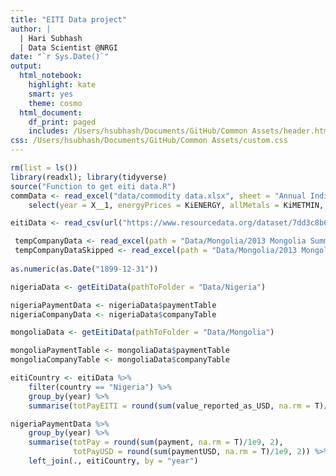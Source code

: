 ```yaml
---
title: "EITI Data project"
author: |
  | Hari Subhash
  | Data Scientist @NRGI
date: "`r Sys.Date()`"
output:
  html_notebook:
    highlight: kate
    smart: yes
    theme: cosmo
  html_document:
    df_print: paged
    includes: /Users/hsubhash/Documents/GitHub/Common Assets/header.html
css: /Users/hsubhash/Documents/GitHub/Common Assets/custom.css
---
```



```r
rm(list = ls())
library(readxl); library(tidyverse)
source("Function to get eiti data.R")
commData <- read_excel("data/commodity data.xlsx", sheet = "Annual Indices (Real)", skip = 9) %>% 
    select(year = X__1, energyPrices = KiENERGY, allMetals = KiMETMIN, baseMetals = KiBASEMET)

eitiData <- read_csv(url("https://www.resourcedata.org/dataset/7dd3c8b6-9256-4e34-9360-1519efd87407/resource/4e4462a5-6029-4ae3-a4cc-66ad6ccc6d70/download/revenues-received-by-government-agencies.csv"))
```


```r
 tempCompanyData <- read_excel(path = "Data/Mongolia/2013 Mongolia Summary Data_san.xlsx", sheet = "3. Revenues")
 tempCompanyDataSkipped <- read_excel(path = "Data/Mongolia/2013 Mongolia Summary Data_san.xlsx", sheet = "3. Revenues", skip = 9)
 
as.numeric(as.Date("1899-12-31"))
```




```r
nigeriaData <- getEitiData(pathToFolder = "Data/Nigeria")

nigeriaPaymentData <- nigeriaData$paymentTable
nigeriaCompanyData <- nigeriaData$companyTable
```

```r
mongoliaData <- getEitiData(pathToFolder = "Data/Mongolia")

mongoliaPaymentTable <- mongoliaData$paymentTable
mongoliaCompanyTable <- mongoliaData$companyTable

```




```r
eitiCountry <- eitiData %>% 
    filter(country == "Nigeria") %>% 
    group_by(year) %>% 
    summarise(totPayEITI = round(sum(value_reported_as_USD, na.rm = T)/1e9, 2))

nigeriaPaymentData %>% 
    group_by(year) %>% 
    summarise(totPay = round(sum(payment, na.rm = T)/1e9, 2), 
              totPayUSD = round(sum(paymentUSD, na.rm = T)/1e9, 2)) %>% 
    left_join(., eitiCountry, by = "year")
```












